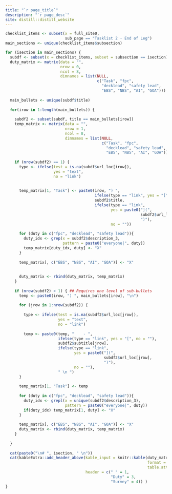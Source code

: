 ```yaml
---
title: "`r page_title`"
description: "`r page_desc`"
site: distill::distill_website
---
```


```r
checklist_items <- subset(x = full_site0, 
                          sub_page == "Tasklist 2 - End of Leg")
main_sections <- unique(checklist_items$subsection)

for (isection in main_sections) {
  subdf <- subset(x = checklist_items, subset = subsection == isection)
  duty_matrix <- matrix(data = "", 
                        nrow = 0, 
                        ncol = 8, 
                        dimnames = list(NULL, 
                                        c("Task", "fpc", 
                                          "decklead", "safety lead",
                                          "EBS", "NBS", "AI", "GOA")))
  
  main_bullets <- unique(subdf$title)
  
  for(irow in 1:length(main_bullets)) {
    
    subdf2 <- subset(subdf, title == main_bullets[irow])
    temp_matrix <- matrix(data = "", 
                          nrow = 1, 
                          ncol = 8, 
                          dimnames = list(NULL, 
                                          c("Task", "fpc", 
                                            "decklead", "safety lead",
                                            "EBS", "NBS", "AI", "GOA")))
    
    if (nrow(subdf2) == 1) {
      type <- ifelse(test = is.na(subdf$url_loc[irow]),
                     yes = "text",
                     no = "link")
      
      
      temp_matrix[1, "Task"] <- paste0(irow, ") ", 
                                       ifelse(type == "link", yes = "[", no = ""),
                                       subdf2$title,
                                       ifelse(type == "link",
                                              yes = paste0("](",
                                                           subdf2$url_loc,
                                                           ")"),
                                              no = ""))
      
      for (duty in c("fpc", "decklead", "safety lead")){
        duty_idx <- grep(x = subdf2$description_3, 
                         pattern = paste0("everyone|", duty))
        temp_matrix[duty_idx, duty] <- "X"
      } 
      
      temp_matrix[, c("EBS", "NBS", "AI", "GOA")] <- "X"
      
      
      duty_matrix <- rbind(duty_matrix, temp_matrix)
    }
    
    if (nrow(subdf2) > 1) { ## Requires one level of sub-bullets
      temp <- paste0(irow, ") ", main_bullets[irow], "\n")
      
      for (jrow in 1:nrow(subdf2)) {
        
        type <- ifelse(test = is.na(subdf2$url_loc[jrow]),
                       yes = "text",
                       no = "link")
        
        temp <- paste0(temp, "    - ", 
                       ifelse(type == "link", yes = "[", no = ""),
                       subdf2$subtitle[jrow],
                       ifelse(type == "link",
                              yes = paste0("](",
                                           subdf2$url_loc[jrow],
                                           ")"),
                              no = ""),
                       " \n ")
      }
      
      temp_matrix[1, "Task"] <- temp
      
      for (duty in c("fpc", "decklead", "safety lead")){
        duty_idx <- grepl(x = unique(subdf2$description_3), 
                          pattern = paste0("everyone|", duty))
        if(duty_idx) temp_matrix[1, duty] <- "X"
      } 
      
      temp_matrix[, c("EBS", "NBS", "AI", "GOA")] <- "X"
      duty_matrix <- rbind(duty_matrix, temp_matrix)
    }
    
  }
  
  cat(paste0("\n# ", isection, " \n"))
  cat(kableExtra::add_header_above(kable_input = knitr::kable(duty_matrix, 
                                                              format = "html",
                                                              table.attr = "style='width:125%;'"),
                                   header = c(" " = 1, 
                                              "Duty" = 3, 
                                              "Survey" = 4)) )
}
```

